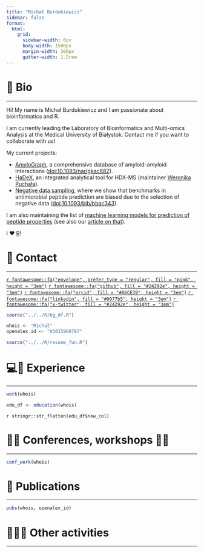 ```yaml
---
title: "Michał Burdukiewicz"
sidebar: false
format:
  html:
    grid:
      sidebar-width: 0px
      body-width: 1500px
      margin-width: 300px
      gutter-width: 1.5rem
---
```


# 📝 **Bio**

------------------------------------------------------------------------

Hi! My name is Michał Burdukiewicz and I am passionate about bioinformatics and R.

I am currently leading the Laboratory of Bioinformatics and Multi-omics Analysis at the Medical University of Białystok. Contact me if you want to collaborate with us!

My current projects:

 - [AmyloGraph](https://amylograph.com), a comprehensive database of amyloid-amyloid interactions ([doi:10.1093/nar/gkac882](https://doi.org/10.1093/nar/gkac882)).
 - [HaDeX](https://github.com/hadexversum), an integrated analytical tool for HDX-MS (maintainer [Weronika Puchała](https://github.com/werpuc)).
 - [Negative data sampling](http://biogenies.info/NegativeDatasets/), where we show that benchmarks in antimicrobial peptide prediction are biased due to the selection of negative data ([doi:10.1093/bib/bbac343](https://doi.org/10.1093/bib/bbac343)).
 
 I am also maintaining the list of [machine learning models for prediction of peptide properties](biogenies.info/peptide-prediction-list/) (see also our [article on that](https://doi.org/10.1016/j.csbj.2022.11.043)).


I ❤️ [R](https://cran.r-project.org/)!


# 📱 **Contact** {#contact}

------------------------------------------------------------------------

[`r fontawesome::fa("envelope", prefer_type = "regular", fill = "pink", height = "3em")`](mailto:michal.burdukiewicz@umb.edu.pl)
[`r fontawesome::fa("github", fill = "#24292e", height = "3em")`](https://github.com/michbur)
[`r fontawesome::fa("orcid", fill = "#A6CE39", height = "3em")`](https://orcid.org/0000-0001-8926-582X)
<!-- [`r fontawesome::fa("facebook", fill = "#304f85", height = "3em")`](https://www.facebook.com/) -->
[`r fontawesome::fa("linkedin", fill = "#0077b5", height = "3em")`](https://www.linkedin.com/in/michal-burdukiewicz/)
<!-- [`r fontawesome::fa("twitter", fill = "#15a7ff", height = "3em")`](https://twitter.com/) -->
[`r fontawesome::fa("x-twitter", fill = "#24292e", height = "3em")`](https://x.com/burdukiewicz/)
<!-- [`r fontawesome::fa("steam", fill = "#2f4f4f", height = "3em")`]() -->
<!-- [`r fontawesome::fa("playstation", fill = "#4739aa", height = "3em")`]() -->

```r
source("../../R/bg_df.R")

whois <- "Michał"
openalex_id <- "A5015968787"

source("../../R/resume_fun.R")
```


<!-- # 🚀 **Research stays** -->

<!-- ------------------------------------------------------------------------ -->

<!-- ```{r, echo=FALSE, message=FALSE} -->

<!-- research_stay(whois) -->

<!-- ``` -->


# 💻🧫 **Experience**

------------------------------------------------------------------------

```r

work(whois)

```


<!-- # 🎓 **Education** -->

<!-- ------------------------------------------------------------------------ -->

```r

edu_df <- education(whois)

```

`r stringr::str_flatten(edu_df$new_col)`


# 👏🏻 **Conferences, workshops** 🤝🏻 

------------------------------------------------------------------------

```r

conf_work(whois)

```


#  📖 **Publications**

------------------------------------------------------------------------

```r

pubs(whois, openalex_id)

```


#  🧑🏻‍🔬 **Other activities**

------------------------------------------------------------------------